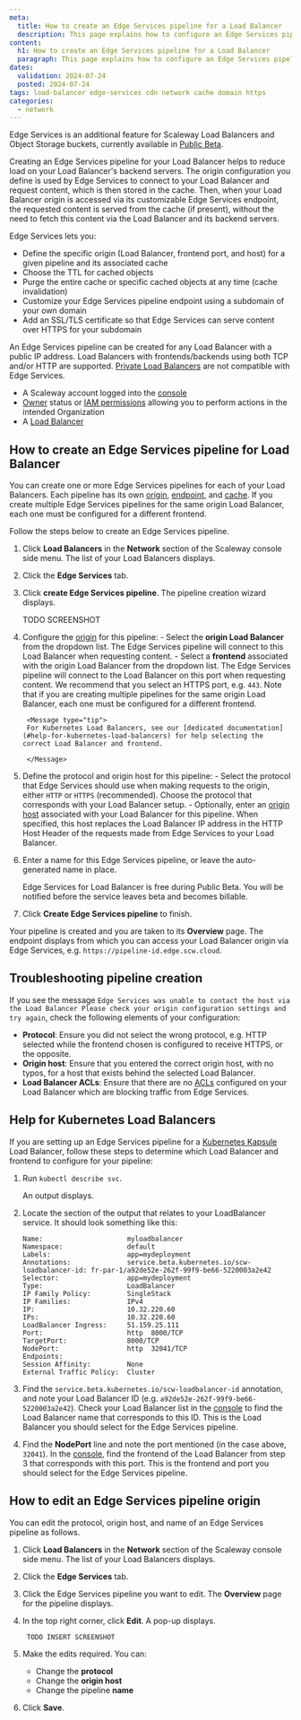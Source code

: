 ```yaml
---
meta:
  title: How to create an Edge Services pipeline for a Load Balancer
  description: This page explains how to configure an Edge Services pipeline on your Load Balancer, enabling a caching service for faster and more efficient delivery.
content:
  h1: How to create an Edge Services pipeline for a Load Balancer
  paragraph: This page explains how to configure an Edge Services pipeline on your Load Balancer, enabling a caching service for faster and more efficient delivery.
dates:
  validation: 2024-07-24
  posted: 2024-07-24
tags: load-balancer edge-services cdn network cache domain https
categories:
  - network
---
```


Edge Services is an additional feature for Scaleway Load Balancers and Object Storage buckets, currently available in [Public Beta](https://www.scaleway.com/en/betas/).

Creating an Edge Services pipeline for your Load Balancer helps to reduce load on your Load Balancer's backend servers. The origin configuration you define is used by Edge Services to connect to your Load Balancer and request content, which is then stored in the cache. Then, when your Load Balancer origin is accessed via its customizable Edge Services endpoint, the requested content is served from the cache (if present), without the need to fetch this content via the Load Balancer and its backend servers.

Edge Services lets you:

- Define the specific origin (Load Balancer, frontend port, and host) for a given pipeline and its associated cache
- Choose the TTL for cached objects
- Purge the entire cache or specific cached objects at any time (cache invalidation)
- Customize your Edge Services pipeline endpoint using a subdomain of your own domain
- Add an SSL/TLS certificate so that Edge Services can serve content over HTTPS for your subdomain

An Edge Services pipeline can be created for any Load Balancer with a public IP address. Load Balancers with frontends/backends using both TCP and/or HTTP are supported. [Private Load Balancers](/network/load-balancer/reference-content/public-private-accessibility/#private-load-balancers) are not compatible with Edge Services.

<Macro id="requirements" />

- A Scaleway account logged into the [console](https://console.scaleway.com)
- [Owner](/identity-and-access-management/iam/concepts/#owner) status or [IAM permissions](/identity-and-access-management/iam/concepts/#permission) allowing you to perform actions in the intended Organization
- A [Load Balancer](/network/load-balancer/how-to/create-load-balancer/)

## How to create an Edge Services pipeline for Load Balancer

You can create one or more Edge Services pipelines for each of your Load Balancers. Each pipeline has its own [origin](/network/edge-services/concepts/#origin), [endpoint](/network/edge-services/concepts/#endpoint), and [cache](/network/edge-services/concepts/#cache). If you create multiple Edge Services pipelines for the same origin Load Balancer, each one must be configured for a different frontend.

Follow the steps below to create an Edge Services pipeline.

1. Click **Load Balancers** in the **Network** section of the Scaleway console side menu. The list of your Load Balancers displays.

2. Click the **Edge Services** tab.

3. Click **create Edge Services pipeline**. The pipeline creation wizard displays.

    TODO SCREENSHOT

4. Configure the [origin](/network/edge-services/concepts/#origin) for this pipeline:
        - Select the **origin Load Balancer** from the dropdown list. The Edge Services pipeline will connect to this Load Balancer when requesting content.
        - Select a **frontend** associated with the origin Load Balancer from the dropdown list. The Edge Services pipeline will connect to the Load Balancer on this port when requesting content. We recommend that you select an HTTPS port, e.g. `443`. Note that if you are creating multiple pipelines for the same origin Load Balancer, each one must be configured for a different frontend.

        <Message type="tip">
        For Kubernetes Load Balancers, see our [dedicated documentation](#help-for-kubernetes-load-balancers) for help selecting the correct Load Balancer and frontend.

        </Message>

5. Define the protocol and origin host for this pipeline:
        - Select the protocol that Edge Services should use when making requests to the origin, either `HTTP` or `HTTPS` (recommended). Choose the protocol that corresponds with your Load Balancer setup.
        - Optionally, enter an [origin host](/network/edge-services/concepts/#origin-host) associated with your Load Balancer for this pipeline. When specified, this host replaces the Load Balancer IP address in the HTTP Host Header of the requests made from Edge Services to your Load Balancer.

6. Enter a name for this Edge Services pipeline, or leave the auto-generated name in place.

    Edge Services for Load Balancer is free during Public Beta. You will be notified before the service leaves beta and becomes billable.

7. Click **Create Edge Services pipeline** to finish.

Your pipeline is created and you are taken to its **Overview** page. The endpoint displays from which you can access your Load Balancer origin via Edge Services, e.g. `https://pipeline-id.edge.scw.cloud`.

## Troubleshooting pipeline creation

If you see the message `Edge Services was unable to contact the host via the Load Balancer Please check your origin configuration settings and try again`, check the following elements of your configuration:

- **Protocol**: Ensure you did not select the wrong protocol, e.g. HTTP selected while the frontend chosen is configured to receive HTTPS, or the opposite.
- **Origin host**: Ensure that you entered the correct origin host, with no typos, for a host that exists behind the selected Load Balancer.
- **Load Balancer ACLs**: Ensure that there are no [ACLs](/network/load-balancer/how-to/create-manage-acls/) configured on your Load Balancer which are blocking traffic from Edge Services.

## Help for Kubernetes Load Balancers

If you are setting up an Edge Services pipeline for a [Kubernetes Kapsule](/containers/kubernetes) Load Balancer, follow these steps to determine which Load Balancer and frontend to configure for your pipeline:

1. Run `kubectl describe svc`.

    An output displays.

2. Locate the section of the output that relates to your LoadBalancer service. It should look something like this:

    ```
    Name:                     myloadbalancer
    Namespace:                default
    Labels:                   app=mydeployment
    Annotations:              service.beta.kubernetes.io/scw-loadbalancer-id: fr-par-1/a92de52e-262f-99f9-be66-5220003a2e42
    Selector:                 app=mydeployment
    Type:                     LoadBalancer
    IP Family Policy:         SingleStack
    IP Families:              IPv4
    IP:                       10.32.220.60
    IPs:                      10.32.220.60
    LoadBalancer Ingress:     51.159.25.111
    Port:                     http  8000/TCP
    TargetPort:               8000/TCP
    NodePort:                 http  32041/TCP
    Endpoints:                
    Session Affinity:         None
    External Traffic Policy:  Cluster
    ```
3. Find the `service.beta.kubernetes.io/scw-loadbalancer-id` annotation, and note your Load Balancer ID (e.g. `a92de52e-262f-99f9-be66-5220003a2e42`). Check your Load Balancer list in the [console](https://console.scaleway.com/load-balancer/lbs) to find the Load Balancer name that corresponds to this ID. This is the Load Balancer you should select for the Edge Services pipeline.

4. Find the **NodePort** line and note the port mentioned (in the case above, `32041`). In the [console](https://console.scaleway.com/load-balancer/lbs), find the frontend of the Load Balancer from step 3 that corresponds with this port. This is the frontend and port you should select for the Edge Services pipeline.

## How to edit an Edge Services pipeline origin

You can edit the protocol, origin host, and name of an Edge Services pipeline as follows.

1. Click **Load Balancers** in the **Network** section of the Scaleway console side menu. The list of your Load Balancers displays.

2. Click the **Edge Services** tab.

3. Click the Edge Services pipeline you want to edit. The **Overview** page for the pipeline displays.

4. In the top right corner, click **Edit**. A pop-up displays.

        TODO INSERT SCREENSHOT

5. Make the edits required. You can:
    - Change the **protocol**
    - Change the **origin host**
    - Change the pipeline **name**

6. Click **Save**.